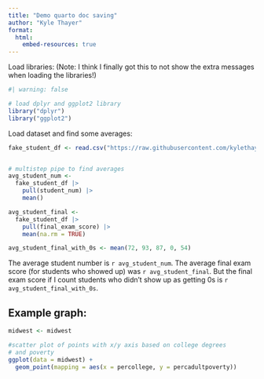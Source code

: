 ```yaml
---
title: "Demo quarto doc saving"
author: "Kyle Thayer"
format:
  html:
    embed-resources: true
---
```


Load libraries: (Note: I think I finally got this to not show the extra messages when loading the libraries!)
```r
#| warning: false

# load dplyr and ggplot2 library
library("dplyr")
library("ggplot2")
```

Load dataset and find some averages:

```r
fake_student_df <- read.csv("https://raw.githubusercontent.com/kylethayer/Info-201-au-24-datasets/refs/heads/main/demo_L03_fake_students.csv")


# multistep pipe to find averages
avg_student_num <- 
  fake_student_df |> 
    pull(student_num) |> 
    mean()

avg_student_final <- 
  fake_student_df |> 
    pull(final_exam_score) |> 
    mean(na.rm = TRUE)

avg_student_final_with_0s <- mean(72, 93, 87, 0, 54)

```

The average student number is `r avg_student_num`. The average final exam score (for students who showed up) was `r avg_student_final`. But the final exam score if I count students who didn't show up as getting 0s is `r avg_student_final_with_0s`.

## Example graph:
```r


midwest <- midwest

#scatter plot of points with x/y axis based on college degrees
# and poverty
ggplot(data = midwest) +
  geom_point(mapping = aes(x = percollege, y = percadultpoverty))

```

